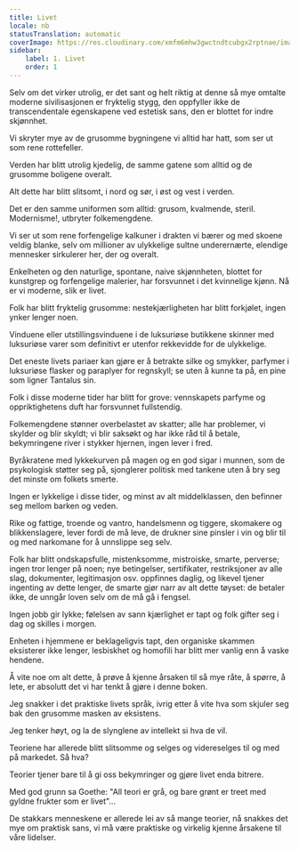 ```yaml
---
title: Livet
locale: nb
statusTranslation: automatic
coverImage: https://res.cloudinary.com/xmfm6mhw3gwctndtcubgx2rptnae/image/upload/v1741354419/small_cover_la_gran_rebelion_28716e29d2.webp
sidebar:
    label: 1. Livet
    order: 1
---
```

Selv om det virker utrolig, er det sant og helt riktig at denne så mye omtalte moderne sivilisasjonen er fryktelig stygg, den oppfyller ikke de transcendentale egenskapene ved estetisk sans, den er blottet for indre skjønnhet.

Vi skryter mye av de grusomme bygningene vi alltid har hatt, som ser ut som rene rottefeller.

Verden har blitt utrolig kjedelig, de samme gatene som alltid og de grusomme boligene overalt.

Alt dette har blitt slitsomt, i nord og sør, i øst og vest i verden.

Det er den samme uniformen som alltid: grusom, kvalmende, steril. Modernisme!, utbryter folkemengdene.

Vi ser ut som rene forfengelige kalkuner i drakten vi bærer og med skoene veldig blanke, selv om millioner av ulykkelige sultne underernærte, elendige mennesker sirkulerer her, der og overalt.

Enkelheten og den naturlige, spontane, naive skjønnheten, blottet for kunstgrep og forfengelige malerier, har forsvunnet i det kvinnelige kjønn. Nå er vi moderne, slik er livet.

Folk har blitt fryktelig grusomme: nestekjærligheten har blitt forkjølet, ingen ynker lenger noen.

Vinduene eller utstillingsvinduene i de luksuriøse butikkene skinner med luksuriøse varer som definitivt er utenfor rekkevidde for de ulykkelige.

Det eneste livets pariaer kan gjøre er å betrakte silke og smykker, parfymer i luksuriøse flasker og paraplyer for regnskyll; se uten å kunne ta på, en pine som ligner Tantalus sin.

Folk i disse moderne tider har blitt for grove: vennskapets parfyme og oppriktighetens duft har forsvunnet fullstendig.

Folkemengdene stønner overbelastet av skatter; alle har problemer, vi skylder og blir skyldt; vi blir saksøkt og har ikke råd til å betale, bekymringene river i stykker hjernen, ingen lever i fred.

Byråkratene med lykkekurven på magen og en god sigar i munnen, som de psykologisk støtter seg på, sjonglerer politisk med tankene uten å bry seg det minste om folkets smerte.

Ingen er lykkelige i disse tider, og minst av alt middelklassen, den befinner seg mellom barken og veden.

Rike og fattige, troende og vantro, handelsmenn og tiggere, skomakere og blikkenslagere, lever fordi de må leve, de drukner sine pinsler i vin og blir til og med narkomane for å unnslippe seg selv.

Folk har blitt ondskapsfulle, mistenksomme, mistroiske, smarte, perverse; ingen tror lenger på noen; nye betingelser, sertifikater, restriksjoner av alle slag, dokumenter, legitimasjon osv. oppfinnes daglig, og likevel tjener ingenting av dette lenger, de smarte gjør narr av alt dette tøyset: de betaler ikke, de unngår loven selv om de må gå i fengsel.

Ingen jobb gir lykke; følelsen av sann kjærlighet er tapt og folk gifter seg i dag og skilles i morgen.

Enheten i hjemmene er beklageligvis tapt, den organiske skammen eksisterer ikke lenger, lesbiskhet og homofili har blitt mer vanlig enn å vaske hendene.

Å vite noe om alt dette, å prøve å kjenne årsaken til så mye råte, å spørre, å lete, er absolutt det vi har tenkt å gjøre i denne boken.

Jeg snakker i det praktiske livets språk, ivrig etter å vite hva som skjuler seg bak den grusomme masken av eksistens.

Jeg tenker høyt, og la de slynglene av intellekt si hva de vil.

Teoriene har allerede blitt slitsomme og selges og videreselges til og med på markedet. Så hva?

Teorier tjener bare til å gi oss bekymringer og gjøre livet enda bitrere.

Med god grunn sa Goethe: "All teori er grå, og bare grønt er treet med gyldne frukter som er livet"...

De stakkars menneskene er allerede lei av så mange teorier, nå snakkes det mye om praktisk sans, vi må være praktiske og virkelig kjenne årsakene til våre lidelser.

